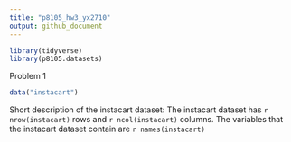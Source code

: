 ```yaml
---
title: "p8105_hw3_yx2710"
output: github_document
---
```


```r
library(tidyverse)
library(p8105.datasets)
```

Problem 1 

```r
data("instacart")
```

Short description of the instacart dataset:
The instacart dataset has `r nrow(instacart)` rows and `r ncol(instacart)` columns. The variables that the instacart dataset contain are `r names(instacart)`


